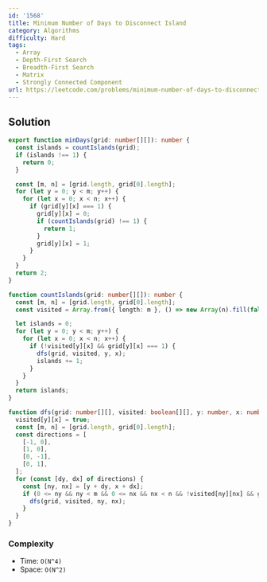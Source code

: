 ```yaml
---
id: '1568'
title: Minimum Number of Days to Disconnect Island
category: Algorithms
difficulty: Hard
tags:
  - Array
  - Depth-First Search
  - Breadth-First Search
  - Matrix
  - Strongly Connected Component
url: https://leetcode.com/problems/minimum-number-of-days-to-disconnect-island
---
```


## Solution

```typescript filename="solution.ts" copy
export function minDays(grid: number[][]): number {
  const islands = countIslands(grid);
  if (islands !== 1) {
    return 0;
  }

  const [m, n] = [grid.length, grid[0].length];
  for (let y = 0; y < m; y++) {
    for (let x = 0; x < n; x++) {
      if (grid[y][x] === 1) {
        grid[y][x] = 0;
        if (countIslands(grid) !== 1) {
          return 1;
        }
        grid[y][x] = 1;
      }
    }
  }
  return 2;
}

function countIslands(grid: number[][]): number {
  const [m, n] = [grid.length, grid[0].length];
  const visited = Array.from({ length: m }, () => new Array(n).fill(false));

  let islands = 0;
  for (let y = 0; y < m; y++) {
    for (let x = 0; x < n; x++) {
      if (!visited[y][x] && grid[y][x] === 1) {
        dfs(grid, visited, y, x);
        islands += 1;
      }
    }
  }
  return islands;
}

function dfs(grid: number[][], visited: boolean[][], y: number, x: number) {
  visited[y][x] = true;
  const [m, n] = [grid.length, grid[0].length];
  const directions = [
    [-1, 0],
    [1, 0],
    [0, -1],
    [0, 1],
  ];
  for (const [dy, dx] of directions) {
    const [ny, nx] = [y + dy, x + dx];
    if (0 <= ny && ny < m && 0 <= nx && nx < n && !visited[ny][nx] && grid[ny][nx] === 1) {
      dfs(grid, visited, ny, nx);
    }
  }
}
```

### Complexity

- Time: `O(N^4)`
- Space: `O(N^2)`

